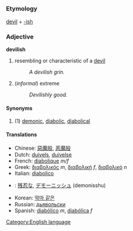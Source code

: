 =={{en}}==
[[Category:English language]]
===Etymology===
[[devil]] + [[-ish]]
===Adjective===
'''devilish'''

#resembling or characteristic of a [[devil]]
#:''A devilish grin.''
#(''informal'') extreme
#:''Devilishly good.''
====Synonyms====
#(1) [[demonic]], [[diabolic]], [[diabolical]]
====Translations====
*Chinese: [[惡魔般]], [[恶魔般]]
*Dutch: [[duivels]], [[duivelse]]
*French: [[diabolique]] ''m/f''
*Greek: [[διαβολικός]] ''m'', [[διαβολική]] ''f'', [[διαβολικό]] ''n''
*Italian: [[diabolico]]
*{{ja}}: [[残忍な]], [[デモーニッシュ]] (demonisshu)
*Korean: [[악마 같은]]
*Russian: [[дьявольски]]<!-- please check - does it inflect? -->
*Spanish: [[diabólico]] ''m'', [[diabólica]] ''f''